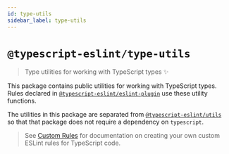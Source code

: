 ```yaml
---
id: type-utils
sidebar_label: type-utils
---
```


# `@typescript-eslint/type-utils`

<PackageLink packageName="type-utils" scope="@typescript-eslint" />

> Type utilities for working with TypeScript types ✨

This package contains public utilities for working with TypeScript types.
Rules declared in [`@typescript-eslint/eslint-plugin`](./ESLint_Plugin.mdx) use these utility functions.

The utilities in this package are separated from [`@typescript-eslint/utils`](./Utils.mdx) so that that package does not require a dependency on `typescript`.

> See [Custom Rules](../developers/Custom_Rules.mdx) for documentation on creating your own custom ESLint rules for TypeScript code.
